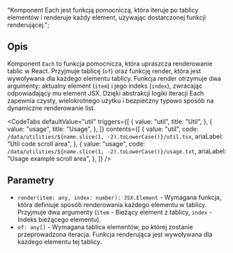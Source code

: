   "Komponent Each jest funkcją pomocniczą, która iteruje po tablicy elementów i renderuje każdy element, używając dostarczonej funkcji renderującej.";


<Heading title={name} color={roughNotationColor} />

## Opis

Komponent `Each` to funkcja pomocnicza, która upraszcza renderowanie tablic w React. Przyjmuje tablicę (`of`) oraz funkcję render, która jest wywoływana dla każdego elementu tablicy. Funkcja render otrzymuje dwa argumenty: aktualny element (`item`) i jego indeks (`index`), zwracając odpowiadający mu element JSX. Dzięki abstrakcji logiki iteracji Each zapewnia czysty, wielokrotnego użytku i bezpieczny typowo sposób na dynamiczne renderowanie list.

<Separator className="my-5" aria-hidden="true" />

<CodeTabs
  defaultValue="util"
  triggers={[
    {
      value: "util",
      title: "Util",
    },
    {
      value: "usage",
      title: "Usage",
    },
  ]}
  contents={[
    {
      value: "util",
      code: `/data/utilities/${name.slice(1, -2).toLowerCase()}/util.tsx`,
      ariaLabel: "Util code scroll area",
    },
    {
      value: "usage",
      code: `/data/utilities/${name.slice(1, -2).toLowerCase()}/usage.txt`,
      ariaLabel: "Usage example scroll area",
    },
  ]}
/>

## Parametry

- `render(item: any, index: number): JSX.Element` - Wymagana funkcja, która definiuje sposób renderowania każdego elementu w tablicy. Przyjmuje dwa argumenty (`item` - Bieżący element z tablicy, `index` - Indeks bieżącego elementu).
- `of: any[]` - Wymagana tablica elementów, po której zostanie przeprowadzona iteracja. Funkcja renderująca jest wywoływana dla każdego elementu tej tablicy.
